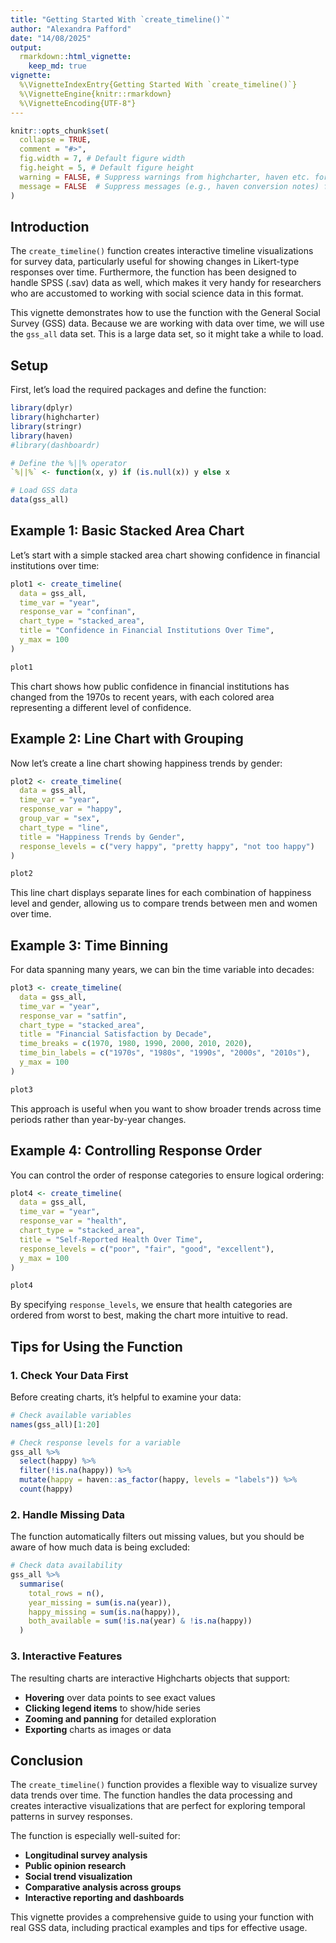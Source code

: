 ```yaml
---
title: "Getting Started With `create_timeline()`"
author: "Alexandra Pafford"
date: "14/08/2025"
output:
  rmarkdown::html_vignette:
    keep_md: true
vignette:
  %\VignetteIndexEntry{Getting Started With `create_timeline()`}
  %\VignetteEngine{knitr::rmarkdown}
  %\VignetteEncoding{UTF-8"}
---
```


```r
knitr::opts_chunk$set(
  collapse = TRUE,
  comment = "#>",
  fig.width = 7, # Default figure width
  fig.height = 5, # Default figure height
  warning = FALSE, # Suppress warnings from highcharter, haven etc. for cleaner output
  message = FALSE  # Suppress messages (e.g., haven conversion notes) for cleaner output
)
```

## Introduction

The `create_timeline()` function creates interactive timeline visualizations for survey data, particularly useful for showing changes in Likert-type responses over time. Furthermore, the function has been designed to handle SPSS (.sav) data as well, which makes it very handy for researchers who are accustomed to working with social science data in this format.

This vignette demonstrates how to use the function with the General Social Survey (GSS) data. Because we are working with data over time, we will use the `gss_all` data set. This is a large data set, so it might take a while to load.

## Setup

First, let's load the required packages and define the function:

```r
library(dplyr)
library(highcharter)
library(stringr)
library(haven)
#library(dashboardr)

# Define the %||% operator
`%||%` <- function(x, y) if (is.null(x)) y else x

# Load GSS data
data(gss_all)
```

## Example 1: Basic Stacked Area Chart

Let's start with a simple stacked area chart showing confidence in financial institutions over time:

```r
plot1 <- create_timeline(
  data = gss_all,
  time_var = "year",
  response_var = "confinan",
  chart_type = "stacked_area",
  title = "Confidence in Financial Institutions Over Time",
  y_max = 100
)

plot1
```

This chart shows how public confidence in financial institutions has changed from the 1970s to recent years, with each colored area representing a different level of confidence.

## Example 2: Line Chart with Grouping

Now let's create a line chart showing happiness trends by gender:

```r
plot2 <- create_timeline(
  data = gss_all,
  time_var = "year",
  response_var = "happy",
  group_var = "sex",
  chart_type = "line",
  title = "Happiness Trends by Gender",
  response_levels = c("very happy", "pretty happy", "not too happy")
)

plot2
```

This line chart displays separate lines for each combination of happiness level and gender, allowing us to compare trends between men and women over time.

## Example 3: Time Binning

For data spanning many years, we can bin the time variable into decades:

```r
plot3 <- create_timeline(
  data = gss_all,
  time_var = "year",
  response_var = "satfin",
  chart_type = "stacked_area",
  title = "Financial Satisfaction by Decade",
  time_breaks = c(1970, 1980, 1990, 2000, 2010, 2020),
  time_bin_labels = c("1970s", "1980s", "1990s", "2000s", "2010s"),
  y_max = 100
)

plot3
```

This approach is useful when you want to show broader trends across time periods rather than year-by-year changes.

## Example 4: Controlling Response Order

You can control the order of response categories to ensure logical ordering:

```r
plot4 <- create_timeline(
  data = gss_all,
  time_var = "year",
  response_var = "health",
  chart_type = "stacked_area",
  title = "Self-Reported Health Over Time",
  response_levels = c("poor", "fair", "good", "excellent"),
  y_max = 100
)

plot4
```

By specifying `response_levels`, we ensure that health categories are ordered from worst to best, making the chart more intuitive to read.

## Tips for Using the Function

### 1. Check Your Data First

Before creating charts, it's helpful to examine your data:

```r
# Check available variables
names(gss_all)[1:20]

# Check response levels for a variable
gss_all %>%
  select(happy) %>%
  filter(!is.na(happy)) %>%
  mutate(happy = haven::as_factor(happy, levels = "labels")) %>%
  count(happy)
```

### 2. Handle Missing Data

The function automatically filters out missing values, but you should be aware of how much data is being excluded:

```r
# Check data availability
gss_all %>%
  summarise(
    total_rows = n(),
    year_missing = sum(is.na(year)),
    happy_missing = sum(is.na(happy)),
    both_available = sum(!is.na(year) & !is.na(happy))
  )
```

### 3. Interactive Features

The resulting charts are interactive Highcharts objects that support:

- **Hovering** over data points to see exact values
- **Clicking legend items** to show/hide series
- **Zooming and panning** for detailed exploration
- **Exporting** charts as images or data

## Conclusion

The `create_timeline()` function provides a flexible way to visualize survey data trends over time. The function handles the data processing and creates interactive visualizations that are perfect for exploring temporal patterns in survey responses.

The function is especially well-suited for:

- **Longitudinal survey analysis**
- **Public opinion research**
- **Social trend visualization**
- **Comparative analysis across groups**
- **Interactive reporting and dashboards**

This vignette provides a comprehensive guide to using your function with real GSS data, including practical examples and tips for effective usage.
